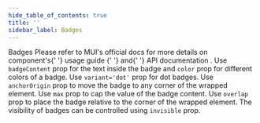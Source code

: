 ```yaml
---
hide_table_of_contents: true
title: ''
sidebar_label: Badges
---
```




<Grid container spacing={6}>
  <Grid item xs={12}>
    <Typography variant='h5'>Badges</Typography>
    <Typography variant='body2'>
      Please refer to MUI&#39;s official docs for more details on component&#39;s{' '}
      <Link href='https://mui.com/material-ui/react-badge/' target='_blank' rel='noopener noreferrer' className='no-underline'>
        usage guide
      </Link>{' '}
      and{' '}
      <Link href='https://mui.com/material-ui/api/badge/' target='_blank' rel='noopener noreferrer' className='no-underline'>
        API documentation
      </Link>
      .
    </Typography>
  </Grid>
  <Grid item xs={12} md={6}>
    <CardSnippet
      title="Basic Badges"
      code={SourceCodeBadgesBasic}
    >
      <Typography sx={{ mb: 6 }}>
        Use <code>badgeContent</code> prop for the text inside the badge and <code>color</code> prop for different colors of a badge.
      </Typography>
      <BadgesBasic />
    </CardSnippet>
  </Grid>
  <Grid item xs={12} md={6}>
    <CardSnippet
      title="Dot Badges"
      code={SourceCodeBadgesDot}
    >
      <Typography sx={{ mb: 6 }}>
        Use <code>variant='dot'</code> prop for dot badges.
      </Typography>
      <BadgesDot />
    </CardSnippet>
  </Grid>
  <Grid item xs={12} md={6}>
    <CardSnippet
      title="Badge Alignment"
      code={SourceCodeBadgesAlignment}
    >
      <Typography sx={{ mb: 6 }}>
        Use <code>anchorOrigin</code> prop to move the badge to any corner of the wrapped element.
      </Typography>
      <BadgesAlignment />
    </CardSnippet>
  </Grid>
  <Grid item xs={12} md={6}>
    <CardSnippet
      title="Maximum Value"
      code={SourceCodeBadgesMaxValue}
    >
      <Typography sx={{ mb: 6 }}>
        Use <code>max</code> prop to cap the value of the badge content.
      </Typography>
      <BadgesMaxValue />
    </CardSnippet>
  </Grid>
  <Grid item xs={12} md={6}>
    <CardSnippet
      title="Badge Overlap"
      code={SourceCodeBadgesOverlap}
    >
      <Typography sx={{ mb: 6 }}>
        Use <code>overlap</code> prop to place the badge relative to the corner of the wrapped element.
      </Typography>
      <BadgesOverlap />
    </CardSnippet>
  </Grid>
  <Grid item xs={12} md={6}>
    <CardSnippet
      title="Badge visibility"
      code={SourceCodeBadgesVisibility}
    >
      <Typography sx={{ mb: 6 }}>
        The visibility of badges can be controlled using <code>invisible</code> prop.
      </Typography>
      <BadgesVisibility />
    </CardSnippet>
  </Grid>
</Grid>